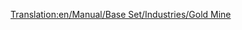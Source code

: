 [[Translation:en/Manual/Base Set/Industries/Gold Mine]]
{{en/Manual/Base Set/Industries/Industries|Image=[[File:en/Manual/Base Set/Industries/Goldmine.png]]
|name=Gold Mine
|climates=[[en/Manual/Climates]].
|accepts=Nothing
|produces=[[en/Manual/Base Set/Cargos/Gold]]
|notes=Not present in other [[en/Manual/Climates]]
}}